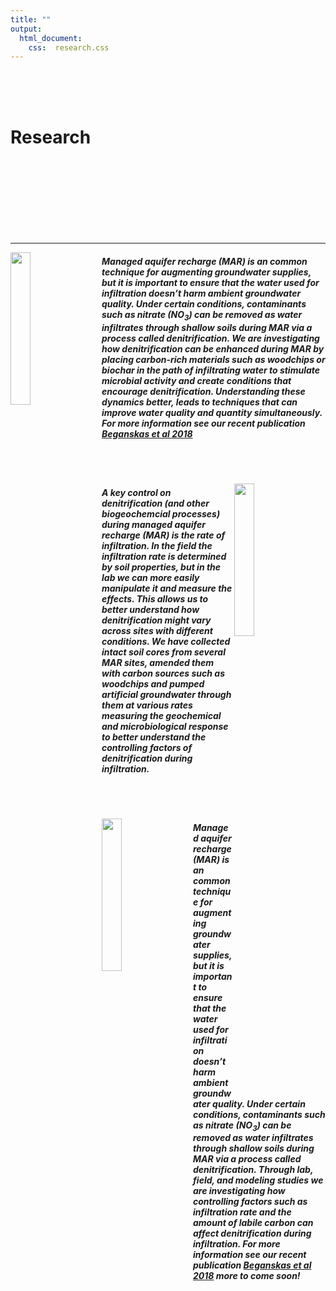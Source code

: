 ```yaml
---
title: ""
output:
  html_document:
    css:  research.css
---
```


<br>
<br>
<br>

# Research
<br>
<br>
<br>
<br>
<br>
<br>
<br>


---
<img src="images/PlotSampling.png" style="width:25%; height = 50px; margin-right: 20px" align="left">

##### Managed aquifer recharge (MAR) is an common technique for augmenting groundwater supplies, but it is important to ensure that the water used for infiltration doesn't harm ambient groundwater quality. Under certain conditions, contaminants such as nitrate (NO~3~) can be removed as water infiltrates through shallow soils during MAR via a process called denitrification. We are investigating how denitrification can be enhanced during MAR by placing carbon-rich materials such as woodchips or biochar in the path of infiltrating water to stimulate microbial activity and create conditions that encourage denitrification. Understanding these dynamics better, leads to techniques that can improve water quality and quantity simultaneously. For more information see our recent publication [_Beganskas et al 2018_](files/Beganskas_WR_2019.pdf)

<br>
<br>

<img src="images/Columns.jpg" style="width:25%; height = 50px; margin-right: 20px" align="right">

##### A key control on denitrification (and other biogeochemcial processes) during managed aquifer recharge (MAR) is the rate of infiltration. In the field the infiltration rate is determined by soil properties, but in the lab we can more easily manipulate it and measure the effects. This allows us to better understand how denitrification might vary across sites with different conditions. We have collected intact soil cores from several MAR sites, amended them with carbon sources such as woodchips and pumped artificial groundwater through them at various rates measuring the geochemical and microbiological response to better understand the controlling factors of denitrification during infiltration.  

<br>
<br>

<img src="images/ModelingApproach.gif" style="width:25%; height = 50px; margin-right: 20px" align="left">

##### Managed aquifer recharge (MAR) is an common technique for augmenting groundwater supplies, but it is important to ensure that the water used for infiltration doesn't harm ambient groundwater quality. Under certain conditions, contaminants such as nitrate (NO~3~) can be removed as water infiltrates through shallow soils during MAR via a process called denitrification. Through lab, field, and modeling studies we are investigating how controlling factors such as infiltration rate and the amount of labile carbon can affect denitrification during infiltration. For more information see our recent publication [_Beganskas et al 2018_](files/Beganskas_WR_2019.pdf) more to come soon!


